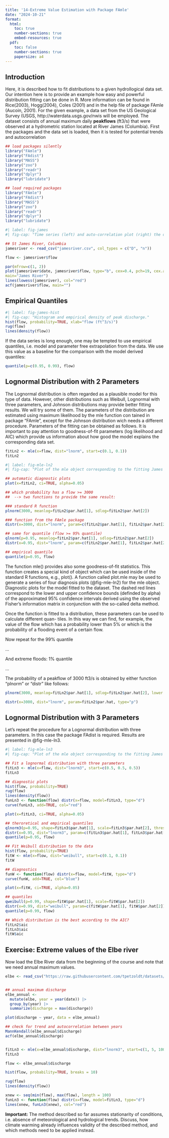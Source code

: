 ---
title: '14-Extreme Value Estimation with Package FAmle'
date: "2024-10-21"
format:
  html:
    toc: true
    number-sections: true
    embed-resources: true
  pdf:
    toc: false
    number-sections: true
    papersize: a4
---

## Introduction

Here, it is described how to fit distributions to a given hydrollogical data set. 
Our intention here is to provide an example how easy and powerful distribution fitting can be done in R. More information can be found in
Rice(2003), Hogg(2004), Coles (2001) and in the help file of package FAmle (Aucoin, 2001). For the
given example, a data set from the US Geological Survey (USGS, http://waterdata.usgs.gov/nwis will
be employed. The dataset consists of annual maximum daily **peakflows** (ft3/s) that were observed at a
hydrometric station located at River James (Columbia). First the packages and the data set is loaded, then it is tested for potential trends and autocorrelation

```{r echo=FALSE, include=FALSE}
## load packages silently
library("FAmle")
library("FAdist")
library("MASS")
library("zoo")
library("readr")
library("dplyr")
library("lubridate")
```

```{r}
## load required packages
library("FAmle")
library("FAdist")
library("MASS")
library("zoo")
library("readr")
library("dplyr")
library("lubridate")
```


```{r}
#| label: fig-james
#| fig-cap: "Time series (left) and auto-correlation plot (right) the daily flow (in ft3/s data set. The red smoothed line corresponds to a lowess fit."

## St James River, Columbia
jamesriver <- read_csv("jamesriver.csv", col_types = c("D", "n"))

flow <- jamesriver$flow

par(mfrow=c(1, 2))
plot(jamesriver$date, jamesriver$flow, type="b", cex=0.4, pch=19, cex.axis=0.75, xlab="Year", ylab="Flow",
main="James River")
lines(lowess(jamesriver), col="red")
acf(jamesriver$flow, main="")

```


## Empirical Quantiles

```{r}
#| label: fig-james-hist
#| fig-cap: "Histogram and empirical density of peak discharge."
hist(flow, probability=TRUE, xlab="flow (ft^3/s)")
rug(flow)
lines(density(flow))
```

If the data series is long enough, one may be tempted to use empirical quantiles, i.e. model and
parameter free extrapolation from the data. We use this value as a baseline for the comparison with the
model derived quantiles:

```{r}
quantile(p=c(0.95, 0.99), flow)
```




## Lognormal Distribution with 2 Parameters

The Lognormal distribution is often regarded as a plausible model for this type of data. However, other
distributions such as Weibull, Lognormal with three parameters, and Johnson distributions may provide
better fitting results. We will try some of them.
The parameters of the distribution are estimated using maximum likelihood by the mle function con
tained in package "FAmle", except for the Johnson distribution wich needs a different procedure.
Parameters of the fitting can be obtained as follows. It is important to pay attention to goodness-of-fit
parameters (log likelihood and AIC) which provide us information about how good the model explains
the corresponding data set.



```{r}
fitLn2 <- mle(x=flow, dist="lnorm", start=c(0.1, 0.1))
fitLn2
```


```{r}
#| label: fig-mle-ln2
#| fig-cap: "Plot of the mle object corresponding to the fitting James River data using a Lognormal distribution"

## automatic diagnostic plots
plot(x=fitLn2, ci=TRUE, alpha=0.05)

## which probability has a flow >= 3000
##  --> two functions to provide the same result:

### standard R function
plnorm(3000, meanlog=fitLn2$par.hat[1], sdlog=fitLn2$par.hat[2])

### function from the FAmle package
distr(x=3000, dist="lnorm", param=c(fitLn2$par.hat[1], fitLn2$par.hat[2]), type="p")

## same for quantile (flow >= 95% quantile)
qlnorm(p=0.95, meanlog=fitLn2$par.hat[1], sdlog=fitLn2$par.hat[2])
distr(x=0.95, dist="lnorm", param=c(fitLn2$par.hat[1], fitLn2$par.hat[2]), type="q")

## empirical quantile
quantile(p=0.95, flow)
```


The function mle() provides also some goodness-of-fit statistics. This function creates a special
kind of object which can be used inside of the standard R functions, e.g., plot(). A function called
plot.mle may be used to generate a series of four diagnosis plots (@fig-mle-ln2) for the mle object.
Diagnostic plots for the model fitted to the dataset. The dashed red lines correspond to the lower and
upper confidence bounds (definded by alpha) of the approximated 95% confidence intervals derived
using the observed Fisher’s information matrix in conjunction with the so-called delta method.

Once the function is fitted to a distribution, these parameters can be used to calculate different quan-
tiles. In this way we can find, for example, the value of the flow which has a probability lower than 5%
or which is the probability of a flooding event of a certain flow.




Now repeat for the 99% quantile
 
...

And extreme floods: 1% quantile

...

The probability of a peakflow of 3000 ft3/s is obtained by either function "plnorm" or "distr" like
follows:

```{r}
plnorm(3000, meanlog=fitLn2$par.hat[1], sdlog=fitLn2$par.hat[2], lower.tail=TRUE)

distr(x=3000, dist="lnorm", param=fitLn2$par.hat, type="p")
```

## Lognormal Distribution with 3 Parameters

Let’s repeat the procedure for a Lognormal distribution with three parameters. In this case the package
FAdist is required. Results are presented in @fig-mle-ln3.


```{r}
#| label: fig-mle-ln3
#| fig-cap: "Plot of the mle object corresponding to the fitting James River data using a LN3 distribution"

## Fit a lognormal distribution with three parameters
fitLn3 <- mle(x=flow, dist="lnorm3", start=c(0.5, 0.5, 0.5))
fitLn3

## diagnostic plots
hist(flow, probability=TRUE)
rug(flow)
lines(density(flow))
funLn3 <- function(flow) distr(x=flow, model=fitLn3, type="d")
curve(funLn3, add=TRUE, col="red")

plot(x=fitLn3, ci=TRUE, alpha=0.05)

## theroretical and empirical quantiles
qlnorm3(p=0.95, shape=fitLn3$par.hat[1], scale=fitLn3$par.hat[2], thres=fitLn3$par.hat[3])
distr(x=0.95, dist="lnorm3", param=c(fitLn3$par.hat[1], fitLn3$par.hat[2], fitLn3$par.hat[3]), type="q")
quantile(p=0.95, flow)

## Fit Weibull distribution to the data
hist(flow, probability=TRUE)
fitW <- mle(x=flow, dist="weibull", start=c(0.1, 0.1))
fitW

## diagnostics
funW <- function(flow) distr(x=flow, model=fitW, type="d")
curve(funW, add=TRUE, col="blue")

plot(x=fitW, ci=TRUE, alpha=0.05)

## quantiles
qweibull(p=0.99, shape=fitW$par.hat[1], scale=fitW$par.hat[2])
distr(x=0.99, dist="weibull", param=c(fitW$par.hat[1], fitW$par.hat[2]), type="q")
quantile(p=0.99, flow)

## Which distribution is the best according to the AIC?
fitLn2$aic
fitLn3$aic
fitW$aic
```


## Exercise: Extreme values of the Elbe river

Now load the Elbe River data from the beginning of the course and note that we need annual maximum values.


```{r, eval = FALSE}
elbe <- read_csv("https://raw.githubusercontent.com/tpetzoldt/datasets/main/data/elbe.csv", , col_types = c("D", "n"))


## annual maximum discharge
elbe_annual <-
  mutate(elbe, year = year(date)) |>
  group_by(year) |>
  summarize(discharge = max(discharge))

plot(discharge ~ year, data = elbe_annual)

## check for trend and autocorrelation between years
MannKendall(elbe_annual$discharge)
acf(elbe_annual$discharge)


fitLn3 <- mle(x=elbe_annual$discharge, dist="lnorm3", start=c(1, 5, 100))
fitLn3

flow <- elbe_annual$discharge

hist(flow, probability=TRUE, breaks = 10)

rug(flow)
lines(density(flow))

xnew <- seq(min(flow), max(flow), length = 100)
funLn3 <- function(flow) distr(x=flow, model=fitLn3, type="d")
lines(xnew, funLn3(xnew), col="red")
```



**Important:** The method described so far assumes stationarity of conditions, 
i.e. absence of meteorological and hydrological trends. Discuss, how climate 
warming already influences validity of the described method, and which methods
need to be applied instead.

